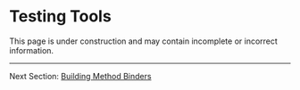 
# Testing Tools

<Warning title="Under Construction" >
    This page is under construction and may contain incomplete or incorrect information.
</Warning>

---

Next Section: [Building Method Binders](/docs/building-method-binders/)